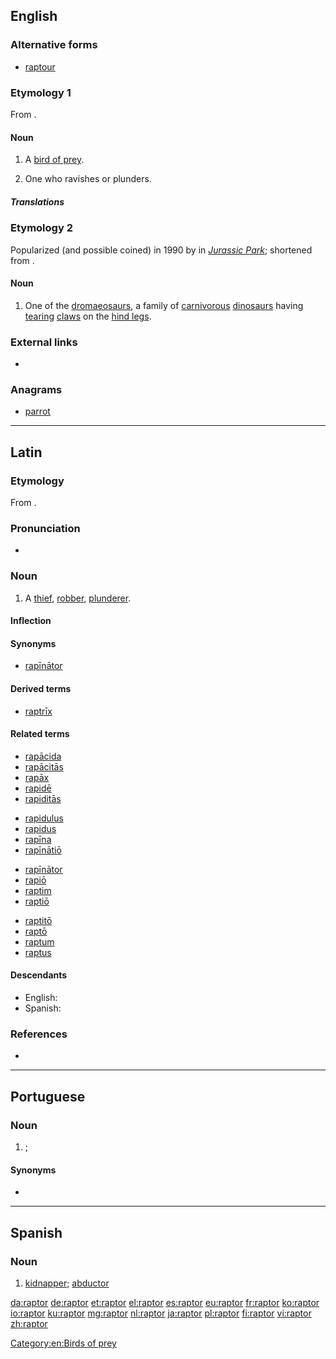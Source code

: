 ==English==

===Alternative forms===
* [[raptour]] {{qualifier|obsolete|rare}}

===Etymology 1===
From {{etyl|la|en}} {{term|raptor||thief|lang=la}}.

====Noun====
{{en-noun}}

# A [[bird of prey]].
# {{context|obsolete|lang=en}} One who ravishes or plunders.

=====Translations=====
{{trans-see|bird of prey}}

===Etymology 2===
Popularized (and possible coined) in 1990 by {{w|Michael Crichton}} in ''[[w:Jurassic Park (novel)|Jurassic Park]]''; shortened from {{m|en|velociraptor}}.

====Noun====
{{en-noun}}

# {{lb|en|informal|paleontology}} One of the [[dromaeosaur]]s, a family of [[carnivorous]] [[dinosaur]]s having [[tear]]ing [[claw]]s on the [[hind leg]]s.

===External links===
* {{R:OneLook}}

===Anagrams===
* [[parrot#English|parrot]]

----

==Latin==

===Etymology===
From {{term|rapiō||seize, grab, snatch|lang=la}}.

===Pronunciation===
* {{la-pronunc|raptor}}

===Noun===
{{la-noun|raptor|raptoris|raptōris|m|third}}

# A [[thief]], [[robber]], [[plunderer]].

====Inflection====
{{la-decl-3rd|raptor|raptōr}}

====Synonyms====
* {{sense|robber}} [[rapinator|rapīnātor]]

====Derived terms====
* [[raptrix|raptrīx]]

====Related terms====
{{rel-top4}}
* [[rapacida|rapācida]]
* [[rapacitas|rapācitās]]
* [[rapax|rapāx]]
* [[rapide|rapidē]]
* [[rapiditas|rapiditās]]
{{rel-mid4}}
* [[rapidulus]]
* [[rapidus]]
* [[rapina|rapīna]]
* [[rapinatio|rapīnātiō]]
{{rel-mid4}}
* [[rapinator|rapīnātor]]
* [[rapio|rapiō]]
* [[raptim]]
* [[raptio|raptiō]]
{{rel-mid4}}
* [[raptito|raptitō]]
* [[rapto|raptō]]
* [[raptum]]
* [[raptus]]
{{rel-bottom}}

====Descendants====
* English: {{l|en|raptor}}
* Spanish: {{l|en|raptor}}

===References===
* {{R:L&S}}

----

==Portuguese==

===Noun===
{{pt-noun|m|f=raptora}}

# {{l|en|abductor}}; {{l|en|kidnapper}}

====Synonyms====
* {{l|pt|sequestrador}}

----

==Spanish==

===Noun===
{{es-noun|m|es}}

# [[kidnapper]]; [[abductor]]

[[Category:en:Birds of prey]]

[[da:raptor]]
[[de:raptor]]
[[et:raptor]]
[[el:raptor]]
[[es:raptor]]
[[eu:raptor]]
[[fr:raptor]]
[[ko:raptor]]
[[io:raptor]]
[[ku:raptor]]
[[mg:raptor]]
[[nl:raptor]]
[[ja:raptor]]
[[pl:raptor]]
[[fi:raptor]]
[[vi:raptor]]
[[zh:raptor]]